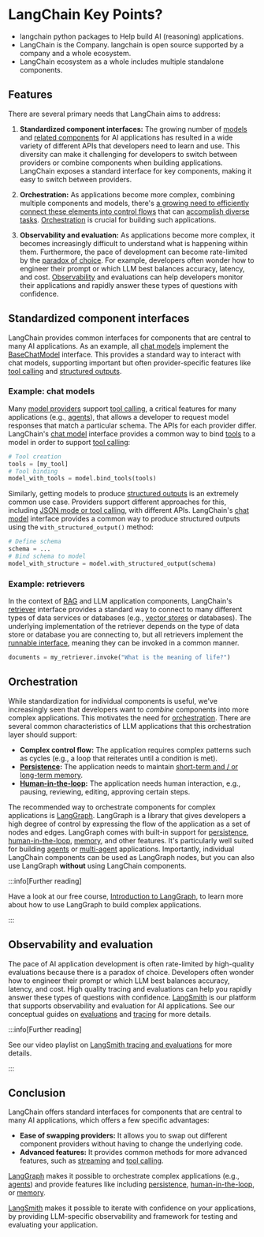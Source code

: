 # LangChain Key Points?

* langchain python packages to Help build AI (reasoning) applications. 
* LangChain is the Company. langchain is open source supported by a company and a whole ecosystem.
* LangChain ecosystem as a whole includes multiple standalone components.


## Features

There are several primary needs that LangChain aims to address:

1. **Standardized component interfaces:** The growing number of [models](/docs/integrations/chat/) and [related components](/docs/integrations/vectorstores/) for AI applications has resulted in a wide variety of different APIs that developers need to learn and use.
This diversity can make it challenging for developers to switch between providers or combine components when building applications.
LangChain exposes a standard interface for key components, making it easy to switch between providers.

2. **Orchestration:** As applications become more complex, combining multiple components and models, there's [a growing need to efficiently connect these elements into control flows](https://lilianweng.github.io/posts/2023-06-23-agent/) that can [accomplish diverse tasks](https://www.sequoiacap.com/article/generative-ais-act-o1/).
[Orchestration](https://en.wikipedia.org/wiki/Orchestration_(computing)) is crucial for building such applications.

3. **Observability and evaluation:** As applications become more complex, it becomes increasingly difficult to understand what is happening within them.
Furthermore, the pace of development can become rate-limited by the [paradox of choice](https://en.wikipedia.org/wiki/Paradox_of_choice).
For example, developers often wonder how to engineer their prompt or which LLM best balances accuracy, latency, and cost. 
[Observability](https://en.wikipedia.org/wiki/Observability) and evaluations can help developers monitor their applications and rapidly answer these types of questions with confidence.


## Standardized component interfaces

LangChain provides common interfaces for components that are central to many AI applications.
As an example, all [chat models](/docs/concepts/chat_models/) implement the [BaseChatModel](https://python.langchain.com/api_reference/core/language_models/langchain_core.language_models.chat_models.BaseChatModel.html) interface.
This provides a standard way to interact with chat models, supporting important but often provider-specific features like [tool calling](/docs/concepts/tool_calling/) and [structured outputs](/docs/concepts/structured_outputs/).

### Example: chat models 

Many [model providers](/docs/concepts/chat_models/) support [tool calling](/docs/concepts/tool_calling/), a critical features for many applications (e.g., [agents](https://langchain-ai.github.io/langgraph/concepts/agentic_concepts/)), that allows a developer to request model responses that match a particular schema.
The APIs for each provider differ. 
LangChain's [chat model](/docs/concepts/chat_models/) interface provides a common way to bind [tools](/docs/concepts/tools) to a model in order to support [tool calling](/docs/concepts/tool_calling/):

```python
# Tool creation
tools = [my_tool]
# Tool binding
model_with_tools = model.bind_tools(tools)
```

Similarly, getting models to produce [structured outputs](/docs/concepts/structured_outputs/) is an extremely common use case. 
Providers support different approaches for this, including [JSON mode or tool calling](https://platform.openai.com/docs/guides/structured-outputs), with different APIs.
LangChain's [chat model](/docs/concepts/chat_models/) interface provides a common way to produce structured outputs using the `with_structured_output()` method:

```python
# Define schema
schema = ...
# Bind schema to model
model_with_structure = model.with_structured_output(schema)
```

### Example: retrievers

In the context of [RAG](/docs/concepts/rag/) and LLM application components, LangChain's [retriever](/docs/concepts/retrievers/) interface provides a standard way to connect to many different types of data services or databases (e.g., [vector stores](/docs/concepts/vectorstores) or databases).
The underlying implementation of the retriever depends on the type of data store or database you are connecting to, but all retrievers implement the [runnable interface](/docs/concepts/runnables/), meaning they can be invoked in a common manner.

```python
documents = my_retriever.invoke("What is the meaning of life?")
```

## Orchestration 

While standardization for individual components is useful, we've increasingly seen that developers want to *combine* components into more complex applications. 
This motivates the need for [orchestration](https://en.wikipedia.org/wiki/Orchestration_(computing)).
There are several common characteristics of LLM applications that this orchestration layer should support:

* **Complex control flow:** The application requires complex patterns such as cycles (e.g., a loop that reiterates until a condition is met).
* **[Persistence](https://langchain-ai.github.io/langgraph/concepts/persistence/):** The application needs to maintain [short-term and / or long-term memory](https://langchain-ai.github.io/langgraph/concepts/memory/).
* **[Human-in-the-loop](https://langchain-ai.github.io/langgraph/concepts/human_in_the_loop/):** The application needs human interaction, e.g., pausing, reviewing, editing, approving certain steps.

The recommended way to orchestrate components for complex applications is [LangGraph](https://langchain-ai.github.io/langgraph/concepts/high_level/).
LangGraph is a library that gives developers a high degree of control by expressing the flow of the application as a set of nodes and edges.
LangGraph comes with built-in support for [persistence](https://langchain-ai.github.io/langgraph/concepts/persistence/), [human-in-the-loop](https://langchain-ai.github.io/langgraph/concepts/human_in_the_loop/), [memory](https://langchain-ai.github.io/langgraph/concepts/memory/), and other features.
It's particularly well suited for building [agents](https://langchain-ai.github.io/langgraph/concepts/agentic_concepts/) or [multi-agent](https://langchain-ai.github.io/langgraph/concepts/multi_agent/) applications. 
Importantly, individual LangChain components can be used as LangGraph nodes, but you can also use LangGraph **without** using LangChain components.

:::info[Further reading]

Have a look at our free course, [Introduction to LangGraph](https://academy.langchain.com/courses/intro-to-langgraph), to learn more about how to use LangGraph to build complex applications.

:::

## Observability and evaluation

The pace of AI application development is often rate-limited by high-quality evaluations because there is a paradox of choice. 
Developers often wonder how to engineer their prompt or which LLM best balances accuracy, latency, and cost. 
High quality tracing and evaluations can help you rapidly answer these types of questions with confidence.
[LangSmith](https://docs.smith.langchain.com/) is our platform that supports observability and evaluation for AI applications.
See our conceptual guides on [evaluations](https://docs.smith.langchain.com/concepts/evaluation) and [tracing](https://docs.smith.langchain.com/concepts/tracing) for more details.

:::info[Further reading]

See our video playlist on [LangSmith tracing and evaluations](https://youtube.com/playlist?list=PLfaIDFEXuae0um8Fj0V4dHG37fGFU8Q5S&feature=shared) for more details.

:::

## Conclusion

LangChain offers standard interfaces for components that are central to many AI applications, which offers a few specific advantages:
- **Ease of swapping providers:** It allows you to swap out different component providers without having to change the underlying code.
- **Advanced features:** It provides common methods for more advanced features, such as [streaming](/docs/concepts/streaming) and [tool calling](/docs/concepts/tool_calling/).

[LangGraph](https://langchain-ai.github.io/langgraph/concepts/high_level/) makes it possible to orchestrate complex applications (e.g., [agents](/docs/concepts/agents/)) and provide features like including [persistence](https://langchain-ai.github.io/langgraph/concepts/persistence/), [human-in-the-loop](https://langchain-ai.github.io/langgraph/concepts/human_in_the_loop/), or [memory](https://langchain-ai.github.io/langgraph/concepts/memory/).

[LangSmith](https://docs.smith.langchain.com/) makes it possible to iterate with confidence on your applications, by providing LLM-specific observability and framework for testing and evaluating your application.
